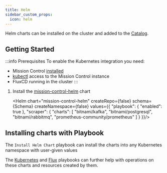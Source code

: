 ```yaml
---
title: Helm
sidebar_custom_props:
  icon: helm
---
```



Helm charts can be installed on the cluster and added to the [Catalog](/guide/config-db).

## Getting Started

:::info Prerequisites
To enable the Kubernetes integration you need:

- Mission Control [installed](/installation/)
- [kubectl](/installation/saas/kubectl) access to the Mission Control instance
- FluxCD running in the cluster
:::


1. Install the [mission-control-helm](https://artifacthub.io/packages/helm/flanksource/mission-control-helm) chart

   <Helm chart="mission-control-helm"
   createRepo={false}
   schema={Schema}
   createNamespace={false}
   values={{
    "playbook": {
        "enabled": true
    },
    "scraper": {
        "charts": [
            "bitnami/kafka",
            "bitnami/postgresql",
            "bitnami/rabbitmq",
            "prometheus-community/prometheus"
        ]
    }
   }}/>


## Installing charts with Playbook

The `Install Helm Chart` playbook can install the charts into any Kubernetes namespace with user-given values

<Screenshot img="/img/helm-integration-playbook.png" />

The [Kubernetes](/integrations/kubernetes/playbooks) and [Flux](/integrations/flux/playbooks) playbooks can further help with operations on these charts and resources created by them.
